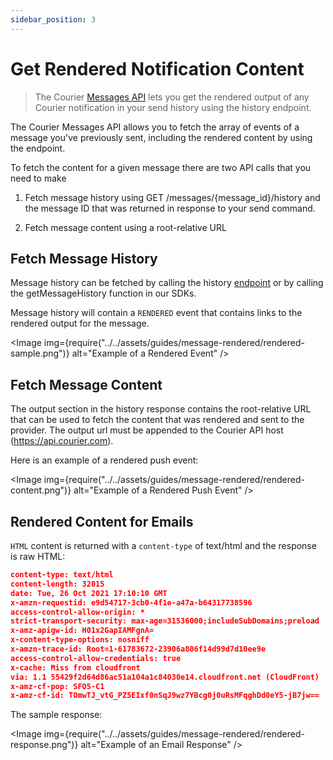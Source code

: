 ```yaml
---
sidebar_position: 3
---
```



# Get Rendered Notification Content

> The Courier [Messages API](../../reference/logs/history-by-id.mdx) lets you get the rendered output of any Courier notification in your send history using the history endpoint.

The Courier Messages API allows you to fetch the array of events of a message you've previously sent, including the rendered content by using the endpoint.

To fetch the content for a given message there are two API calls that you need to make

1. Fetch message history using GET /messages/{message_id}/history and the message ID that was returned in response to your send command.

2. Fetch message content using a  root-relative URL

## Fetch Message History

Message history can be fetched by calling the history [endpoint](../../reference/logs/history-by-id.mdx) or by calling the getMessageHistory function in our SDKs.

Message history will contain a `RENDERED` event that contains links to the rendered output for the message.

<Image
  img={require("../../assets/guides/message-rendered/rendered-sample.png")}
  alt="Example of a Rendered Event"
/>

## Fetch Message Content

The output section in the history response contains the root-relative URL that can be used to fetch the content that was rendered and sent to the provider. The output url must be appended to the Courier API host (https://api.courier.com).

Here is an example of a rendered push event:

<Image
  img={require("../../assets/guides/message-rendered/rendered-content.png")}
  alt="Example of a Rendered Push Event"
/>

## Rendered Content for Emails

`HTML` content is returned with a `content-type` of text/html  and the response is raw HTML:

```json
content-type: text/html
content-length: 32015
date: Tue, 26 Oct 2021 17:10:10 GMT
x-amzn-requestid: e9d54717-3cb0-4f1e-a47a-b64317738596
access-control-allow-origin: *
strict-transport-security: max-age=31536000;includeSubDomains;preload
x-amz-apigw-id: H01x2GapIAMFgnA=
x-content-type-options: nosniff
x-amzn-trace-id: Root=1-61783672-23906a806f14d99d7d10ee9e
access-control-allow-credentials: true
x-cache: Miss from cloudfront
via: 1.1 55429f2d64d86ac51a104a1c84030e14.cloudfront.net (CloudFront)
x-amz-cf-pop: SFO5-C1
x-amz-cf-id: TOmwTJ_vtG_PZ5EIxf0nSqJ9wz7YBcg0j0uRsMFqghDd0eY5-jB7jw==
```

The sample response:

<Image
  img={require("../../assets/guides/message-rendered/rendered-response.png")}
  alt="Example of an Email Response"
/>

